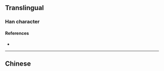 {{also|嘸}}
{{character info}}
==Translingual==

===Han character===
{{Han char|rn=30|rad=口|as=04|sn=7|four=|canj=RMKU|ids=⿰口无}}

====References====
* {{Han ref|kx=0181.191|hdz=10585.060|uh=5452|ud=21586}}

----

==Chinese==
{{zh-see|嘸}}